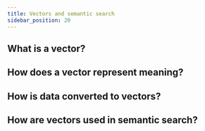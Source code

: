 ```yaml
---
title: Vectors and semantic search
sidebar_position: 20
---
```


## What is a vector?

## How does a vector represent meaning?

## How is data converted to vectors?

## How are vectors used in semantic search?
